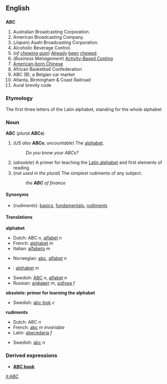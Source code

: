 ==English==
==={{Initialism}}===
'''ABC'''
#<!--DefA-->Australian Broadcasting Corporation.
#<!--DefB-->American Broadcasting Company.
#<!--DefC-->(''Japan'') Asahi Broadcasting Corporation.
#<!--DefD-->Alcoholic Beverage Control. 
#<!--DefE-->(''of [[chewing gum]]'') [[Already]] [[been]] [[chew]]ed.
#<!--DefF-->(''Business Management'') [[w:Activity-based costing|Activity-Based Costing]]
#<!--DefF-->[[w:American-born Chinese|American-born Chinese]]
#<!--DefG-->African Basketball Confederation
#<!--DefH-->ABC (B), a Belgian car market
#<!--DefI-->Atlanta, Birmingham & Coast Railroad
#<!--DefJ-->Aural brevity code

===Etymology===
The first three letters of the Latin alphabet, standing for the whole alphabet

===Noun===
'''ABC''' (''plural'' '''ABCs''')

#<!--DefG-->(''US also'' '''ABCs'''; ''uncountable'') The [[alphabet]].
#:''Do you know your ABCs?'' 
#<!--DefH-->(''obsolete'') A primer for teaching the [[Latin alphabet]] and first elements of reading. 
#<!--DefI-->(''not used in the plural'') The simplest rudiments of any subject.
#:''the '''ABC''' of finance''

====Synonyms====
*<!--DefI-->(''rudiments''): [[basic]]s, [[fundamental]]s, [[rudiment]]s

====Translations====

<!--DefG-->'''alphabet'''
{{top}}
<!--Put translations for languages from A to I here-->
*Dutch: ABC ''n'', [[alfabet]] ''n''
*French: [[alphabet]] ''m''
*Italian: [[alfabeto]] ''m''
{{mid}}
<!--Put translations for languages from J to Z here-->
*Norwegian: [[abc]], [[alfabet]] ''n''
* {{lt}}: [[alphabet#Lithuanian|alphabet]] ''m''
*Swedish: [[ABC#Swedish|ABC]] ''n'', [[alfabet]] ''n''
*Russian: [[ABC#Russian|алфавит]] ''m'', [[азбука]] ''f''
{{bottom}}

<!--DefH-->'''obsolete: primer for learning the alphabet'''
{{top}}
<!--Put translations for languages from A to I here-->
{{mid}}
<!--Put translations for languages from J to Z here-->
*Swedish: [[abc-bok]] ''c''
{{bottom}}

<!--DefI-->'''rudiments'''
{{top}}
<!--Put translations for languages from A to I here-->
*Dutch: ABC ''n''
*French: [[abc]] ''m invariable''
*Latin: [[abecedaria]] ''f''
{{mid}}
<!--Put translations for languages from J to Z here-->
*Swedish: [[abc]] ''n''
{{bottom}}

===Derived expressions===
*'''[[ABC book]]'''<!-- a primer. Shakespeare, ''King John, I-i'', as an "absey" book-->

[[it:ABC]]